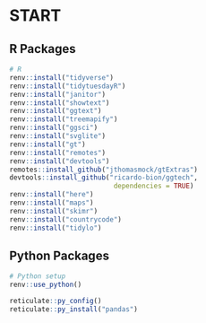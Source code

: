 # START

## R Packages
```r
# R
renv::install("tidyverse")
renv::install("tidytuesdayR")
renv::install("janitor")
renv::install("showtext")
renv::install("ggtext")
renv::install("treemapify")
renv::install("ggsci")
renv::install("svglite")
renv::install("gt")
renv::install("remotes")
renv::install("devtools")
remotes::install_github("jthomasmock/gtExtras")
devtools::install_github("ricardo-bion/ggtech",
                          dependencies = TRUE)
renv::install("here")
renv::install("maps")
renv::install("skimr")
renv::install("countrycode")
renv::install("tidylo")
```

## Python Packages
```r
# Python setup
renv::use_python()

reticulate::py_config()
reticulate::py_install("pandas")
```